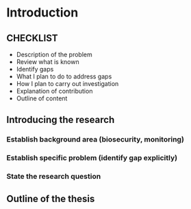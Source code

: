 # Introduction

## CHECKLIST

* Description of the problem
* Review what is known
* Identify gaps
* What I plan to do to address gaps
* How I plan to carry out investigation
* Explanation of contribution
* Outline of content

## Introducing the research

### Establish background area (biosecurity, monitoring)

### Establish specific problem (identify gap explicitly)

### State the research question

## Outline of the thesis


